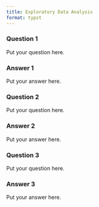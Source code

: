 ```yaml
---
title: Exploratory Data Analysis
format: typst
---
```


### Question 1

Put your question here.

### Answer 1

Put your answer here.

### Question 2

Put your question here.

### Answer 2

Put your answer here.

### Question 3

Put your question here.

### Answer 3

Put your answer here.